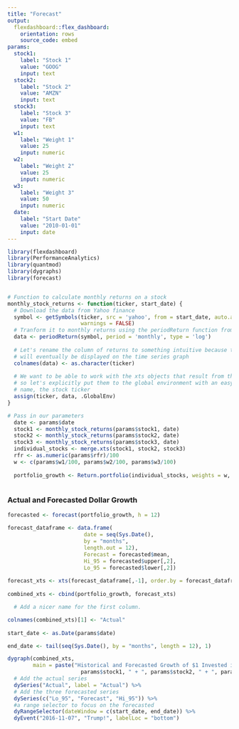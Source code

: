 ```yaml
---
title: "Forecast"
output:
  flexdashboard::flex_dashboard:
    orientation: rows
    source_code: embed
params:
  stock1: 
    label: "Stock 1"
    value: "GOOG"
    input: text
  stock2: 
    label: "Stock 2"
    value: "AMZN"
    input: text
  stock3: 
    label: "Stock 3"
    value: "FB"
    input: text
  w1: 
    label: "Weight 1"
    value: 25
    input: numeric
  w2: 
    label: "Weight 2"
    value: 25
    input: numeric
  w3: 
    label: "Weight 3"
    value: 50
    input: numeric
  date:
    label: "Start Date"
    value: "2010-01-01"
    input: date
---
```


```r
library(flexdashboard)
library(PerformanceAnalytics)
library(quantmod)
library(dygraphs)
library(forecast)


# Function to calculate monthly returns on a stock 
monthly_stock_returns <- function(ticker, start_date) {
  # Download the data from Yahoo finance
  symbol <- getSymbols(ticker, src = 'yahoo', from = start_date, auto.assign = FALSE,
                       warnings = FALSE) 
  # Tranform it to monthly returns using the periodReturn function from quantmod
  data <- periodReturn(symbol, period = 'monthly', type = 'log')
  
  # Let's rename the column of returns to something intuitive because the column name is what
  # will eventually be displayed on the time series graph
  colnames(data) <- as.character(ticker)
  
  # We want to be able to work with the xts objects that result from this function 
  # so let's explicitly put them to the global environment with an easy to use 
  # name, the stock ticker
  assign(ticker, data, .GlobalEnv)
}
```
  
```r
# Pass in our parameters
  date <- params$date
  stock1 <- monthly_stock_returns(params$stock1, date)
  stock2 <- monthly_stock_returns(params$stock2, date)
  stock3 <- monthly_stock_returns(params$stock3, date)
  individual_stocks <- merge.xts(stock1, stock2, stock3)
  rfr <- as.numeric(params$rfr)/100
  w <- c(params$w1/100, params$w2/100, params$w3/100)
  
  portfolio_growth <- Return.portfolio(individual_stocks, weights = w, wealth.index = TRUE)
  
```


### Actual and Forecasted Dollar Growth

```r
   
forecasted <- forecast(portfolio_growth, h = 12)
  
forecast_dataframe <- data.frame(
                        date = seq(Sys.Date(), 
                        by = "months",
                        length.out = 12),
                        Forecast = forecasted$mean,
                        Hi_95 = forecasted$upper[,2],
                        Lo_95 = forecasted$lower[,2])
  
forecast_xts <- xts(forecast_dataframe[,-1], order.by = forecast_dataframe[,1])
  
combined_xts <- cbind(portfolio_growth, forecast_xts)

  # Add a nicer name for the first column.

colnames(combined_xts)[1] <- "Actual"
  
start_date <- as.Date(params$date)

end_date <- tail(seq(Sys.Date(), by = "months", length = 12), 1)

dygraph(combined_xts, 
        main = paste("Historical and Forecasted Growth of $1 Invested in ", 
                       params$stock1, " + ", params$stock2, " + ", params$stock3)) %>%
  # Add the actual series
  dySeries("Actual", label = "Actual") %>%
  # Add the three forecasted series
  dySeries(c("Lo_95", "Forecast", "Hi_95")) %>% 
  #a range selector to focus on the forecasted
  dyRangeSelector(dateWindow = c(start_date, end_date)) %>% 
  dyEvent("2016-11-07", "Trump!", labelLoc = "bottom")

```
  




